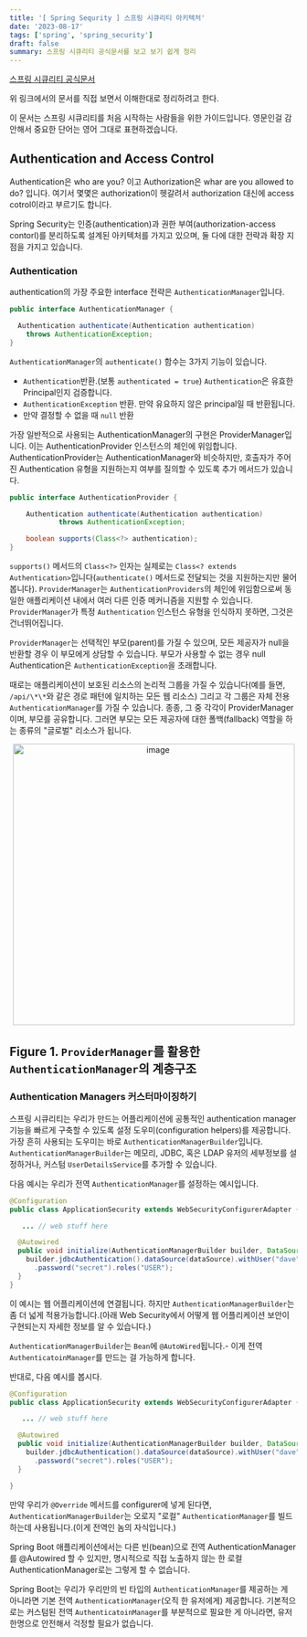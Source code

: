 ```yaml
---
title: '[ Spring Sequrity ] 스프링 시큐리티 아키텍처'
date: '2023-08-17'
tags: ['spring', 'spring_security']
draft: false
summary: 스프링 시큐리티 공식문서를 보고 보기 쉽게 정리
---
```


[스프링 시큐리티 공식문서](https://spring.io/guides/topicals/spring-security-architecture/)

위 링크에서의 문서를 직접 보면서 이해한대로 정리하려고 한다.

이 문서는 스프링 시큐리티를 처음 시작하는 사람들을 위한 가이드입니다. 영문인걸 감안해서 중요한 단어는 영어 그대로 표현하겠습니다.

## Authentication and Access Control

Authentication은 who are you? 이고 Authorization은 whar are you allowed to do? 입니다. 여기서 몇몇은 authorization이 헷갈려서 authorization 대신에 access cotrol이라고 부르기도 합니다.

Spring Security는 인증(authentication)과 권한 부여(authorization-access contorl)를 분리하도록 설계된 아키텍처를 가지고 있으며, 둘 다에 대한 전략과 확장 지점을 가지고 있습니다.

### Authentication

authentication의 가장 주요한 interface 전략은 `AuthenticationManager`입니다.

```java
public interface AuthenticationManager {

  Authentication authenticate(Authentication authentication)
    throws AuthenticationException;
}
```

`AuthenticationManager`의 `authenticate()` 함수는 3가지 기능이 있습니다.

- `Authentication`반환.(보통 `authenticated = true`) `Authentication`은 유효한 Principal인지 검증합니다.
- `AuthenticationException` 반환. 만약 유요하지 않은 principal일 때 반환됩니다.
- 만약 결정할 수 없을 때 `null` 반환

가장 일반적으로 사용되는 AuthenticationManager의 구현은 ProviderManager입니다. 이는 AuthenticationProvider 인스턴스의 체인에 위임합니다. AuthenticationProvider는 AuthenticationManager와 비슷하지만, 호출자가 주어진 Authentication 유형을 지원하는지 여부를 질의할 수 있도록 추가 메서드가 있습니다.

```java
public interface AuthenticationProvider {

	Authentication authenticate(Authentication authentication)
			throws AuthenticationException;

	boolean supports(Class<?> authentication);
}
```

`supports()` 메서드의 `Class<?>` 인자는 실제로는 `Class<? extends Authentication>`입니다(`authenticate()` 메서드로 전달되는 것을 지원하는지만 물어봅니다). `ProviderManager`는 `AuthenticationProviders`의 체인에 위임함으로써 동일한 애플리케이션 내에서 여러 다른 인증 메커니즘을 지원할 수 있습니다. `ProviderManager`가 특정 `Authentication` 인스턴스 유형을 인식하지 못하면, 그것은 건너뛰어집니다.

`ProviderManager`는 선택적인 부모(parent)를 가질 수 있으며, 모든 제공자가 null을 반환할 경우 이 부모에게 상담할 수 있습니다. 부모가 사용할 수 없는 경우 null Authentication은 `AuthenticationException`을 초래합니다.

때로는 애플리케이션이 보호된 리소스의 논리적 그룹을 가질 수 있습니다(예를 들면, `/api/\*\*`와 같은 경로 패턴에 일치하는 모든 웹 리소스) 그리고 각 그룹은 자체 전용 `AuthenticationManager`를 가질 수 있습니다. 종종, 그 중 각각이 ProviderManager이며, 부모를 공유합니다. 그러면 부모는 모든 제공자에 대한 폴백(fallback) 역할을 하는 종류의 "글로벌" 리소스가 됩니다.

<p align="center">
  <img
    width="493"
    alt="image"
    src="https://github.com/speculatingwook/blog-full-of-desire/assets/105579811/fbb2d391-e430-4b33-b565-867d60c26a38"
  />
</p>

## Figure 1. `ProviderManager`를 활용한 `AuthenticationManager`의 계층구조

### Authentication Managers 커스터마이징하기

스프링 시큐리티는 우리가 만드는 어플리케이션에 공통적인 authentication manager 기능을 빠르게 구축할 수 있도록 설정 도우미(configuration helpers)를 제공합니다. 가장 흔히 사용되는 도우미는 바로 `AuthenticationManagerBuilder`입니다. `AuthenticationManagerBuilder`는 메모리, JDBC, 혹은 LDAP 유저의 세부정보를 설정하거나, 커스텀 `UserDetailsService`를 추가할 수 있습니다.

다음 예시는 우리가 전역 `AuthenticationManager`를 설정하는 예시입니다.

```java
@Configuration
public class ApplicationSecurity extends WebSecurityConfigurerAdapter {

   ... // web stuff here

  @Autowired
  public void initialize(AuthenticationManagerBuilder builder, DataSource dataSource) {
    builder.jdbcAuthentication().dataSource(dataSource).withUser("dave")
      .password("secret").roles("USER");
  }
}
```

이 예시는 웹 어플리케이션에 연결됩니다. 하지만 `AuthenticationManagerBuilder`는 좀 더 넓게 적용가능합니다.(아래 Web Security에서 어떻게 웹 어플리케이션 보안이 구현되는지 자세한 정보를 알 수 있습니다.)

`AuthenticationManagerBuilder`는 `Bean`에 `@AutoWired`됩니다.- 이게 전역 `AuthenticatoinManager`를 만드는 걸 가능하게 합니다.

반대로, 다음 예시를 봅시다.

```java
@Configuration
public class ApplicationSecurity extends WebSecurityConfigurerAdapter {

   ... // web stuff here

  @Autowired
  public void initialize(AuthenticationManagerBuilder builder, DataSource dataSource) {
    builder.jdbcAuthentication().dataSource(dataSource).withUser("dave")
      .password("secret").roles("USER");
  }

}
```

만약 우리가 `@Override` 메서드를 configurer에 넣게 된다면, `AuthenticationManagerBuilder`는 오로지 "로컬" `AuthenticationManager`를 빌드하는데 사용됩니다.(이게 전역인 놈의 자식입니다.)

Spring Boot 애플리케이션에서는 다른 빈(bean)으로 전역 AuthenticationManager를 @Autowired 할 수 있지만, 명시적으로 직접 노출하지 않는 한 로컬 AuthenticationManager로는 그렇게 할 수 없습니다.

Spring Boot는 우리가 우리만의 빈 타입의 `AuthenticationManager`를 제공하는 게 아니라면 기본 전역 `AuthenticationManager`(오직 한 유저에게) 제공합니다. 기본적으로는 커스텀된 전역 `AuthenticatoinManager`를 부분적으로 필요한 게 아니라면, 유저 한명으로 안전해서 걱정할 필요가 없습니다.
